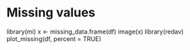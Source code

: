 # Missing values

library(mi)
x <- missing_data.frame(df)
image(x)
library(redav)
plot_missing(df, percent = TRUE)
